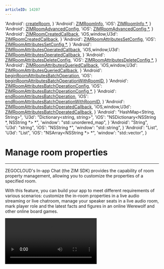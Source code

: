 ```yaml
---
articleID: 14207
---
```



  'Android': <a href='@createRoom' target='_blank'>createRoom</a>,
}
  'Android': <a href='@-ZIMRoomInfo' target='_blank'>ZIMRoomInfo</a>,
  'iOS': <a href='@-ZIMRoomInfo' target='_blank'>ZIMRoomInfo *</a>,
}
  'Android': <a href='@-ZIMRoomAdvancedConfig' target='_blank'>ZIMRoomAdvancedConfig</a>,
  'iOS': <a href='@-ZIMRoomAdvancedConfig' target='_blank'>ZIMRoomAdvancedConfig *</a>,
}
  'Android': <a href='@-ZIMRoomCreatedCallback' target='_blank'>ZIMRoomCreatedCallback</a>,
  'iOS,window,U3d': <a href='@ZIMRoomCreatedCallback' target='_blank'>ZIMRoomCreatedCallback</a>,
}
  'Android': <a href='@-ZIMRoomAttributesSetConfig' target='_blank'>ZIMRoomAttributesSetConfig</a>,
  'iOS': <a href='@-ZIMRoomAttributesSetConfig' target='_blank'>ZIMRoomAttributesSetConfig *</a>,
}
  'Android': <a href='@-ZIMRoomAttributesOperatedCallback' target='_blank'>ZIMRoomAttributesOperatedCallback</a>,
  'iOS,window,U3d': <a href='@ZIMRoomAttributesOperatedCallback' target='_blank'>ZIMRoomAttributesOperatedCallback</a>,
}
  'Android': <a href='@-ZIMRoomAttributesDeleteConfig' target='_blank'>ZIMRoomAttributesDeleteConfig</a>,
  'iOS': <a href='@-ZIMRoomAttributesDeleteConfig' target='_blank'>ZIMRoomAttributesDeleteConfig *</a>,
}
  'Android': <a href='@-ZIMRoomAttributesQueriedCallback' target='_blank'>ZIMRoomAttributesQueriedCallback</a>,
  'iOS,window,U3d': <a href='@ZIMRoomAttributesQueriedCallback' target='_blank'>ZIMRoomAttributesQueriedCallback</a>,
}
  'Android': <a href='@beginRoomAttributesBatchOperation' target='_blank'>beginRoomAttributesBatchOperation</a>,
  'iOS': <a href='@beginRoomAttributesBatchOperationWithRoomID' target='_blank'>beginRoomAttributesBatchOperationWithRoomID</a>,
}
  'Android': <a href='@-ZIMRoomAttributesBatchOperationConfig' target='_blank'>ZIMRoomAttributesBatchOperationConfig</a>,
  'iOS': <a href='@-ZIMRoomAttributesBatchOperationConfig' target='_blank'>ZIMRoomAttributesBatchOperationConfig *</a>,
}
  'Android': <a href='@endRoomAttributesBatchOperation' target='_blank'>endRoomAttributesBatchOperation</a>,
  'iOS': <a href='@endRoomAttributesBatchOperationWithRoomID' target='_blank'>endRoomAttributesBatchOperationWithRoomID</a>,
}
  'Android': <a href='@-ZIMRoomAttributesBatchOperatedCallback' target='_blank'>ZIMRoomAttributesBatchOperatedCallback</a>,
  'iOS,window,U3d': <a href='@ZIMRoomAttributesBatchOperatedCallback' target='_blank'>ZIMRoomAttributesBatchOperatedCallback</a>,
}
  'Android': "HashMap<String, String>",
  'U3d': "Dictionary<string, string>",
  'iOS': "NSDictionary<NSString *, NSString *> *",
  'window': "std::unordered_map",
}
  'Android': "String",
  'U3d': "string",
  'iOS': "NSString *",
  'window': "std::string",
}
  'Android': "List",
  'U3d': "List<string>",
  'iOS': "NSArray<NSString *> *",
  'window': "std::vector",
}


# Manage room properties

- - -

ZEGOCLOUD's In-app Chat (the ZIM SDK) provides the capability of room property management, allowing you to customize the properties of a specified room.

With this feature, you can build your app to meet different requirements of various scenarios: customize the in-room properties in a live audio streaming or live chatroom, manage your speaker seats in a live audio room, mark player role and the latest facts and figures in an online Werewolf and other online board games.

<Video src="https://www.youtube.com/embed/ga-wHRhsbvE"/>

## Prerequisites 

- **Create a project** in [ZEGOCLOUD Console](https://console.zegocloud.com). The ZIM service permission is not enabled by default. Before using it, please activate the ZIM service by yourself in [ZEGOCLOUD Console](https://console.zegocloud.com) (for details, please refer to [Project Management - In-app Chat ](#15174)), if you cannot activate the ZIM service, please contact ZEGOCLOUD technical support to activate it.
- Get the token for SDK login. For details, see [Authentication](!zim-token_authentication/token_authentication).
- Integrate the ZIM SDK. For details, see the **Integrate the SDK** chapter of [Send and receive messages](!Implementation_of_sending_and_receiving).


## Set room properties

To set room properties, set them when you call the {getPlatformData(props,createRoomMap)} method to create a room.

:::if{props.platform=undefined}
```java
public abstract void createRoom(ZIMRoomInfo roomInfo, ZIMRoomAdvancedConfig config, ZIMRoomCreatedCallback callback)
```
:::

:::if{props.platform="iOS"}
```objc
- (void)createRoom:(ZIMRoomInfo *)roomInfo
            config:(ZIMRoomAdvancedConfig *)config
          callback:(ZIMRoomCreatedCallback)callback;
```
:::
:::if{props.platform="window"}
```cpp
void CreateRoom(const ZIMRoomInfo& roomInfo, const ZIMRoomAdvancedConfig& config, ZIMRoomCreatedCallback callback)
```
:::
:::if{props.platform="U3d"}
```C#
public abstract void CreateRoom(ZIMRoomInfo roomInfo, ZIMRoomAdvancedConfig config, ZIMRoomCreatedCallback callback)
```
:::

<Warning title="Warning">

- Up to 20 room properties can be set in a room. The room property is stored in the format of `Key-Value`. The maximum length of `Key` is 16 bytes, the maximum length of `Value` is 1024 bytes, and the total length of all properties must not exceed 5120 bytes. For more customizable room properties, contact ZEGOCLOUD Technical Support. 
- The customized room properties you set will be cleared after the room is destroyed.
</Warning>

#### Parameter description

| Parameter | Type | Required | Description |
| ---- | ----| -------| -----|
| roomInfo | {getPlatformData(props,ZIMRoomInfoMap)}| Yes | Basic room properties, such as roomID, roomName. |
| advancedinfo | {getPlatformData(props,ZIMRoomAdvancedConfigMap)} | Yes | Advanced room propertiies.|
| callback | {getPlatformData(props,ZIMRoomCreatedCallbackMap)} | Yes | Callback for creating a room. |


#### Sample code

:::if{props.platform=undefined}
```java
ZIMRoomInfo zimRoomInfo = new ZIMRoomInfo();
zimRoomInfo.roomID = roomID;
zimRoomInfo.roomName = "roomName" + roomID;
HashMap<String, String> hashMap = new HashMap<>();
hashMap.put("test1", "test2");
ZIMRoomAdvancedConfig zimRoomAdvancedInfo = new ZIMRoomAdvancedConfig();
zimRoomAdvancedInfo.roomAttributes = hashMap;
zim.createRoom(zimRoomInfo, zimRoomAdvancedInfo, new ZIMRoomCreatedCallback() {
    @Override
    public void onRoomCreated(ZIMRoomFullInfo roomInfo, ZIMError errorCode) {
          assertSame(errorCode.code, SUCCESS);
    }
});
```

:::
:::if{props.platform="iOS"}
```objc
ZIMRoomInfo *zimRoomInfo = [[ZIMRoomInfo alloc] init];        
//Create a ZIMRoomInfo object.
ZIMRoomAdvancedConfig *config = [[ZIMRoomAdvancedConfig alloc] init];
NSMutableDictionary *roomAttributes = [[NSMutableDictionary alloc] init];
NSString *myValue = @"room_info_value"
NSString *myKey = @"room_info";
       
[roomAttributes setObject:myValue forKey:myKey];
        
config.roomAttributes = roomAttributes;
        
[zim createRoom:zimRoomInfo config:config callback:^(ZIMRoomFullInfo * _Nonnull roomInfo, ZIMError * _Nonnull errorInfo) {}];
```
:::
:::if{props.platform="window"}
```cpp
zim::ZIMRoomInfo room_info;

room_info.roomID = "room_id";
room_info.roomName = "room_name";

zim::ZIMRoomAdvancedConfig advanced_info;
advanced_info.roomAttributes.emplace("key", "value");

zim_->createRoom(
    room_info, advanced_info, [=](zim::ZIMRoomFullInfo roomInfo,
                                 zim::ZIMError errorInfo) {
});
```
:::
:::if{props.platform="U3d"}
```C#
ZIMRoomInfo zimRoomInfo = new ZIMRoomInfo();
// roomID is a string with a maximum length of 32 bytes. It only supports numbers, English characters, and the following special characters: '~', '!', ' '#', '$', '%', '^', '&', '*', '(', ')', '_', '+', '=', '-', '`', ';', '’', ',', '.', '<', '>', '/', '\'.
zimRoomInfo.roomID = "roomID";
// roomName is a string with a maximum length of 64 bytes, with no special character restrictions.
zimRoomInfo.roomName = "roomName";
Dictionary<string, string> roomAttributes = new Dictionary<string, string>();
roomAttributes.Add("test1", "test2");
ZIMRoomAdvancedConfig zimRoomAdvancedInfo = new ZIMRoomAdvancedConfig();
zimRoomAdvancedInfo.roomAttributes = roomAttributes;
ZIM.GetInstance().CreateRoom(zimRoomInfo, zimRoomAdvancedInfo, (ZIMRoomFullInfo roomInfo, ZIMError errorCode) =>
    {
        if (errorCode.code == ZIMErrorCode.Success)
        {
            // Successfully created
        }
    }
);
```
:::

### Modify room properties

The room properties you set are stored as `key-value`.

- When Key does not exist: Setting room property means adding room property.
- When the Key already exists: Setting the room property means updating the value of the existing room property.

:::if{props.platform="U3d"}
```C#
public abstract void SetRoomAttributes(Dictionary<string, string> roomAttributes, string roomID, ZIMRoomAttributesSetConfig config, ZIMRoomAttributesOperatedCallback callback);
```
:::

#### Parameter description

| Parameter | Type | Required | Description |
| ---- | ----| -------| -----|
| roomAttributes | {getPlatformData(props,HashMap)} | Yes | The target room property. |
| roomID | {getPlatformData(props,StringMap)} | Yes | The ID of the room that you want to set the room properties. |
| config | {getPlatformData(props,ZIMRoomAttributesSetConfigMap)} | No | <p>Configurations of room properties: </p><ul><li>isForce: whether to make a mandatory change. </li><li>isUpdateOwner: whether change the owner of the room property. </li><li>isDeleteAfterOwnerLeft: whether the room properties are automatically deleted after the owner leaves the room. <b>This feature can only be set by the owner of the room property.</b></li></ul><Warning title="Warning">If the `config` is not set, the room properties are not set by default. The room property owner and other configurations are not updated.</Warning> |
| callback | {getPlatformData(props,ZIMRoomAttributesOperatedCallbackMap)} | Yes | Callback for setting room properties. |

#### Sample code

:::if{props.platform=undefined}
```java
ZIMRoomAttributesSetConfig config = new ZIMRoomAttributesSetConfig();
config.isUpdateOwner = false;
config.isForce = false;
config.isDeleteAfterOwnerLeft = false;
zim.setRoomAttributes(hashMap, roomID, config, new ZIMRoomAttributesOperatedCallback() {
            @Override
            public void onRoomAttributesOperated(String roomID, ArrayList<String> errorKeys, ZIMError errorInfo) {

            }
});
```

:::
:::if{props.platform="iOS"}
```objc
NSString *key = @"room_info";
NSString *value = @"room_info_value";
NSMutableDictionary *roomAttributes = [[NSMutableDictionary alloc] init];
[roomAttributes setObject:value forKey:key];
ZIMRoomAttributesSetConfig *setConfig = [[ZIMRoomAttributesSetConfig alloc] init];
setConfig.isDeleteAfterOwnerLeft = true;
setConfig.isForce = false;
[zim setRoomAttributes:roomAttributes roomID:roomID config:setConfig callback:^(NSString * _Nonnull roomID, NSArray<NSString *> * _Nonnull errorKeys, ZIMError * _Nonnull errorInfo) {}];
```
:::
:::if{props.platform="window"}
```cpp
std::unordered_map<std::string, std::string> roomAttributes;
roomAttributes.emplace("key", "value");
    
zim->setRoomAttributes(roomAttributes, room_id, nullptr, [=](const std::string &roomID, const std::vector<std::string> &errorKeyList,const ZIMError &errorInfo){});
```
:::
:::if{props.platform="U3d"}
```c#
ZIMRoomAttributesSetConfig config = new ZIMRoomAttributesSetConfig();
config.isUpdateOwner = false;
config.isForce = false;
config.isDeleteAfterOwnerLeft = false;
Dictionary<string, string> roomAttributes = new Dictionary<string, string>();
roomAttributes.Add("test1", "test2");

ZIM.GetInstance().SetRoomAttributes(roomAttributes, "roomID", config, (string roomID, List<string> errorKeys, ZIMError errorInfo) =>
    {
        if(errorInfo.code == ZIMErrorCode.Success)
        {
           // Set successfully.
       }
   }
);
```
:::

## Delete room properties

Generally, you can only delete the room properties that you own. You can also delete the room properties created by others by setting the `isForce` value in `config`.

:::if{props.platform="U3d"}
```c#
public abstract void DeleteRoomAttributes(List<string> keys, string roomID, ZIMRoomAttributesDeleteConfig config, ZIMRoomAttributesOperatedCallback callback);
```
:::

#### Parameter description

| Parameter | Type | Required | Description |
| ---- | ----| -------| -----|
| keys  | {getPlatformData(props,ListMap)} | Yes | The key of the room property that you want to delete.|
| roomID | {getPlatformData(props,StringMap)} |  Yes | The ID of the room that you want to delete the room properties. |
| config | {getPlatformData(props,ZIMRoomAttributesDeleteConfigMap)} | No  | Delete room properties. `isForce` indicates whether to make a mandatory change. <Warning title="Warning">If the `config` is not set, the room properties won't be deleted by default. </Warning> |
| callback  | {getPlatformData(props,ZIMRoomAttributesOperatedCallbackMap)} | Yes  | Callback for deleting room properties. |


#### Sample code

:::if{props.platform=undefined}
```java
ArrayList<String> attributeList = new ArrayList<>();
attributeList.add("xxxx");
ZIMRoomAttributesDeleteConfig config = new ZIMRoomAttributesDeleteConfig();
config.isForce = true;
zim.deleteRoomAttributes(keys, roomID, config, new ZIMRoomAttributesOperatedCallback() {
            @Override
            public void onRoomAttributesOperated(String roomID, ArrayList<String> errorKeys, ZIMError errorInfo) {

            }
});
```
:::
:::if{props.platform="iOS"}
```objc
NSString *key = [NSString stringWithFormat:@"seat_%d",targetIndex];
NSMutableArray *keys = [[NSMutableArray alloc] init];
[keys addObject:key];
ZIMRoomAttributesDeleteConfig *config = [[ZIMRoomAttributesDeleteConfig alloc] init];
config.isForce = true;
[zim deleteRoomAttributesByKeys:keys roomID:roomID config:config callback:^(NSString * _Nonnull roomID, NSArray<NSString *> * _Nonnull errorKeys, ZIMError * _Nonnull errorInfo) {}];
```
:::
:::if{props.platform="window"}
```cpp
std::vector<std::string> keys;
keys.push_back("key");

zim->deleteRoomAttributes(keys, room_id, nullptr, [=](const std::string &roomID, const std::vector<std::string> &errorKeyList,const ZIMError &errorInfo){});
```
:::
:::if{props.platform="U3d"}
```c#
List<string> attributeKeyList = new List<string>();
attributeKeyList.Add("xxxx");
ZIMRoomAttributesDeleteConfig config = new ZIMRoomAttributesDeleteConfig();
config.isForce = true;
ZIM.GetInstance().DeleteRoomAttributes(attributeKeyList, "roomID", config, (string roomID, List<string> errorKeys, ZIMError errorInfo) =>
    {

    }
);
```
:::

## Get room properties
:::if{props.platform="U3d"}
By calling the [QueryRoomAllAttributes\|_blank](@QueryRoomAllAttributes), you can retrieve all the attributes of a room.

```c#
public abstract void QueryRoomAllAttributes(string roomID, ZIMRoomAttributesQueriedCallback callback);
```
:::

#### Parameter description

| Parameter | Type | Required | Description |
| ---- | ----| -------| -----|
| roomID | {getPlatformData(props,StringMap)} | Yes | The ID of the room that you want to query the room properties. |
| callback | {getPlatformData(props,ZIMRoomAttributesQueriedCallbackMap)}  | Yes | Callback for query room properties. A successful query returns all room properties of the current room.|

<Warning title="Warning">

When logging into a room, the latest room attributes will be returned through the [OnRoomAttributesUpdated\|_blank](@OnRoomAttributesUpdated), and there is no need to call [QueryRoomAllAttributes\|_blank](@QueryRoomAllAttributes).
</Warning>


#### Sample code

:::if{props.platform=undefined}
```java
zim.queryRoomAllAttributes(roomID, new ZIMRoomAttributesQueriedCallback() {
            @Override
            public void onRoomAttributesQueried(String roomID, HashMap<String, String> roomAttributes, ZIMError errorInfo) {

            }
});
```

:::

:::if{props.platform="iOS"}
```objc
[zim queryRoomAllAttributesByRoomID:roomID callback:^(NSString * _Nonnull roomID, NSDictionary<NSString *,NSString *> * _Nonnull roomAttributes, ZIMError * _Nonnull errorInfo) {}];
```
:::
:::if{props.platform="window"}
```cpp
zim->queryRoomAllAttributes(room_id,[=](const std::string &roomID, const std::unordered_map<std::string, std::string> &roomAttributes,const ZIMError &errorInfo){});
```
:::
:::if{props.platform="U3d"}
```c#
ZIM.GetInstance().QueryRoomAllAttributes("roomID", (string roomID, Dictionary<string, string> roomAttributes, ZIMError errorInfo) =>
    {
        if(errorInfo.code == ZIMErrorCode.Success)
        {
            // Operation successful.
        }
    }
);
```
:::

## Combined room properties operation


Combined operation means you can combine multiple operations in the same room into one operation. It is usually used when you want to perform continuous operations without being inserted by other users' operations.

#### Parameter description for the {getPlatformData(props,beginRoomAttributesBatchOperationMap)} method

:::if{props.platform="U3d"}
```c#
public abstract void BeginRoomAttributesBatchOperation(string roomID, ZIMRoomAttributesBatchOperationConfig config);
```
:::

| Parameter | Type | Required | Description |
| ---- | ----| -------| -----|
| roomID | {getPlatformData(props,StringMap)} | Yes | The ID of the room that you want to set the room properties. |
| config  | {getPlatformData(props,ZIMRoomAttributesBatchOperationConfigMap)}  | No | <p>Configurations of room properties: </p><ul><li>isForce: whether to make a mandatory change. </li><li>isUpdateOwner: whether change the owner of the room property.</li><li>isDeleteAfterOwnerLeftwhether the room properties are automatically deleted after the owner leaves the room.<b>This feature can only be set by the owner of the room property.</b></li></ul> |

#### Parameter description for the {getPlatformData(props,endRoomAttributesBatchOperationMap)} method

:::if{props.platform="U3d"}
```c#
public abstract void EndRoomAttributesBatchOperation(string roomID, ZIMRoomAttributesBatchOperatedCallback callback);
```
:::

| Parameter | Type | Required | Description |
| ---- | ----| -------| -----|
| roomID | {getPlatformData(props,StringMap)} | Yes | The ID of the room that you want to set the room properties. |
| callback  | {getPlatformData(props,ZIMRoomAttributesBatchOperatedCallbackMap)} | No | Callback for execute results of the room properties. ​|


#### Sample code

:::if{props.platform=undefined}
```java
ZIMRoomAttributesBatchOperationConfig operationConfig = new ZIMRoomAttributesBatchOperationConfig();
operationConfig.isForce = false;
operationConfig.isDeleteAfterOwnerLeft = true;
zim.beginRoomAttributesBatchOperation(mRoomID, operationConfig);

zim.endRoomAttributesBatchOperation(roomID, new ZIMRoomAttributesBatchOperatedCallback() {
            @Override
            public void onRoomAttributesBatchOperated(String roomID, ZIMError errorInfo) {

            }
});
```

:::

:::if{props.platform="iOS"}
```objc
//Combined operation 
NSMutableDictionary *roomAttributes = [[NSMutableDictionary alloc] init];
NSString *key = @"key";
NSString *value = @"value";
[roomAttributes setObject:value forKey:key];
//Set the configurations for adding a new room property.
ZIMRoomAttributesSetConfig *config = [[ZIMRoomAttributesSetConfig alloc] init];
config.isForce = false;
config.isDeleteAfterOwnerLeft = true;
//Delete related configurations of room properties.
NSString *deleteKey = @"key";
NSMutableArray *keys = [[NSMutableArray alloc] init];
[keys addObject:deleteKey];
ZIMRoomAttributesDeleteConfig *deleteConfig = [[ZIMRoomAttributesDeleteConfig alloc] init];
//Set a combined room properties operation.
ZIMRoomAttributesBatchOperationConfig *setConfig = [[ZIMRoomAttributesBatchOperationConfig alloc] init];
setConfig.isDeleteAfterOwnerLeft = true;
setConfig.isForce = false;
setConfig.isUpdateOwner = true;
[zim beginRoomAttributesBatchOperationWithRoomID:roomID config:setConfig];

//Modify room properties
   
//Add a room property first.
[zim setRoomAttributes:roomAttributes roomID:roomID config:config callback:^(NSString * _Nonnull roomID, NSArray<NSString *> * _Nonnull errorKeys, ZIMError * _Nonnull errorInfo) {}];
    
//Then delete a room property.
[zim deleteRoomAttributesByKeys:keys roomID:roomID config:config callback:^(NSString * _Nonnull roomID, NSArray<NSString *> * _Nonnull errorKeys, ZIMError * _Nonnull errorInfo) {}];
    
//Combine the two operations.
[zim endRoomAttributesBatchOperationWithRoomID:roomID callback:^(NSString * _Nonnull roomID, ZIMError * _Nonnull errorInfo) {}];
```

:::
:::if{props.platform="window"}
```cpp
std::unordered_map<std::string, std::string> roomAttributes;
std::vector<std::string> keys;

auto config = zim::ZIMRoomAttributesBatchOperationConfig{true, true, true};
zim_->BeginRoomAttributesBatchOperation(utf8_room_id, &config);

zim_->BeginRoomAttributesBatchOperation(room_id, &config);
zim->setRoomAttributes(roomAttributes, room_id, nullptr, [=](const std::string &roomID, const std::vector<std::string> &errorKeyList,const ZIMError &errorInfo){});
zim->deleteRoomAttributes(keys, room_id, nullptr, [=](const std::string &roomID, const std::vector<std::string> &errorKeyList,const ZIMError &errorInfo){});
zim->endRoomAttributesBatchOperation(room_id,[=](const std::string &roomID, const ZIMError &errorInfo){});
```
:::
:::if{props.platform="U3d"}
```c#
ZIMRoomAttributesBatchOperationConfig operationConfig = new ZIMRoomAttributesBatchOperationConfig();
operationConfig.isForce = false;
operationConfig.isDeleteAfterOwnerLeft = true;
ZIM.GetInstance().BeginRoomAttributesBatchOperation("RoomID", operationConfig);

ZIM.GetInstance().EndRoomAttributesBatchOperation("roomID", (string roomID, ZIMError errorInfo) => { } );
```
:::